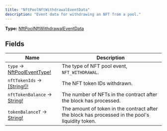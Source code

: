 ```yaml
---
title: "NftPoolNftWithdrawalEventData"
description: "Event data for withdrawing an NFT from a pool."
---
```


**Type:** [NftPoolNftWithdrawalEventData](/api-reference/types/nftpoolnftwithdrawaleventdata)

## Fields

| Name | Description |
|------|-------------|
| `type` → [NftPoolEventType!](/api-reference/types/nftpooleventtype) | The type of NFT pool event, `NFT_WITHDRAWAL`. |
| `nftTokenIds` → [[String!]!](/api-reference/types/string) | The NFT token IDs withdrawn. |
| `nftTokenBalance` → [String!](/api-reference/types/string) | The number of NFTs in the contract after the block has processed. |
| `tokenBalanceT` → [String!](/api-reference/types/string) | The amount of token in the contract after the block has processed in the pool&#39;s liquidity token. |

